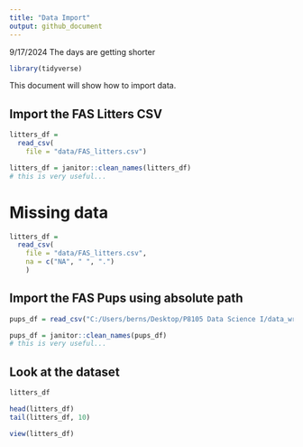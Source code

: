 ```yaml
---
title: "Data Import"
output: github_document
---
```


9/17/2024 The days are getting shorter

```r
library(tidyverse)
```

This document will show how to import data.

## Import the FAS Litters CSV
```r
litters_df = 
  read_csv(
    file = "data/FAS_litters.csv")

litters_df = janitor::clean_names(litters_df)
# this is very useful...
```

# Missing data
```r
litters_df = 
  read_csv(
    file = "data/FAS_litters.csv",
    na = c("NA", " ", ".")
    )
```


## Import the FAS Pups using absolute path
```r
pups_df = read_csv("C:/Users/berns/Desktop/P8105 Data Science I/data_wranging_1/data/FAS_pups.csv")

pups_df = janitor::clean_names(pups_df)
# this is very useful...
```

## Look at the dataset
```r
litters_df

head(litters_df)
tail(litters_df, 10)
```

```r
view(litters_df)
```
